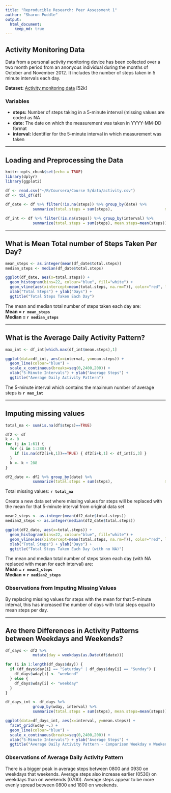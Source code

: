 ```yaml
---
title: "Reproducible Research: Peer Assessment 1"
author: "Sharon Puddle"
output: 
  html_document:
    keep_md: true
---
```


## Activity Monitoring Data

Data from a personal activity monitoring device has been collected over a two month period from an anonyous individual during the months of October and November 2012. It includes the number of steps taken in 5 minute intervals each day.

**Dataset:** [Activity monitoring data](https://d396qusza40orc.cloudfront.net/repdata%2Fdata%2Factivity.zip) [52k]

### Variables
- **steps:** Number of steps taking in a 5-minute interval (missing values are coded as NA
- **date:** The date on which the measurement was taken in YYYY-MM-DD format
- **interval:** Identifier for the 5-minute interval in which measurement was taken  
  
---
  
## Loading and Preprocessing the Data

```r
knitr::opts_chunk$set(echo = TRUE)
library(dplyr)
library(ggplot2)

df <- read.csv("~/R/Coursera/Course 5/data/activity.csv")
df <- tbl_df(df)

df_date <- df %>% filter(!is.na(steps)) %>% group_by(date) %>%
            summarize(total.steps = sum(steps),                       mean.steps = mean(steps))

df_int <- df %>% filter(!is.na(steps)) %>% group_by(interval) %>%
            summarize(total.steps = sum(steps), mean.steps=mean(steps))
```
  
---  
  
## What is Mean Total number of Steps Taken Per Day?

```r
mean_steps <- as.integer(mean(df_date$total.steps))
median_steps <- median(df_date$total.steps)

ggplot(df_date, aes(x=total.steps)) + 
  geom_histogram(bins=22, colour="blue", fill="white") + 
  geom_vline(aes(xintercept=mean(total.steps, na.rm=T)), color="red", linetype="dashed", size=1) + 
  xlab("Total Steps") + ylab("Days") + 
  ggtitle("Total Steps Taken Each Day")
```
  
The mean and median total number of steps taken each day are:  
**Mean = `r mean_steps`**  
**Median = `r median_steps`**
  
---  
  
## What is the Average Daily Activity Pattern?

```r
max_int <- df_int[which.max(df_int$mean.steps),1]

ggplot(data=df_int, aes(x=interval, y=mean.steps)) + 
  geom_line(colour="blue") +
  scale_x_continuous(breaks=seq(0,2400,200)) +
  xlab("5-Minute Intervals") + ylab("Average Steps") +
  ggtitle("Average Daily Activity Pattern")
```
  
The 5-minute interval which contains the maximum number of average steps is **`r max_int`**   
  
---
  
## Imputing missing values

``` r
total_na <- sum(is.na(df$steps)==TRUE)

df2 <- df 
k <- 0
for (j in 1:61) {
  for (i in 1:288) {
    if (is.na(df2[i+k,1])==TRUE) { df2[i+k,1] <- df_int[i,3] }
  }
  k <- k + 288
}

df2_date <- df2 %>% group_by(date) %>%
            summarize(total.steps = sum(steps),                       mean.steps = mean(steps))
```
Total missing values: **`r total_na`**  

Create a new data set where missing values for steps will be replaced with the mean for that 5-minute interval from original data set  

```r
mean2_steps <- as.integer(mean(df2_date$total.steps))
median2_steps <- as.integer(median(df2_date$total.steps))

ggplot(df2_date, aes(x=total.steps)) + 
  geom_histogram(bins=22, colour="blue", fill="white") + 
  geom_vline(aes(xintercept=mean(total.steps, na.rm=T)), color="red", linetype="dashed", size=1) + 
  xlab("Total Steps") + ylab("Days") + 
  ggtitle("Total Steps Taken Each Day (with no NA)")
```
  
The mean and median total number of steps taken each day (with NA replaced with mean for each interval) are:  
**Mean = `r mean2_steps`**  
**Median = `r median2_steps`**  

### Observations from Imputing Missing Values
By replacing missing values for steps with the mean for that 5-minute interval, this has increased the number of days with total steps equal to mean steps per day.  
  
---
  
## Are there Differences in Activity Patterns between Weekdays and Weekends?

``` r
df_days <- df2 %>% 
            mutate(day = weekdays(as.Date(df$date)))

for (i in 1:length(df_days$day)) {
  if (df_days$day[i] == "Saturday" | df_days$day[i] == "Sunday") {
    df_days$wday[i] <- "weekend" 
  } else { 
    df_days$wday[i] <- "weekday"
  }
}

df_days_int <- df_days %>%
            group_by(wday, interval) %>%
            summarize(total.steps = sum(steps), mean.steps=mean(steps))

ggplot(data=df_days_int, aes(x=interval, y=mean.steps)) + 
  facet_grid(wday ~.) +
  geom_line(colour="blue") + 
  scale_x_continuous(breaks=seq(0,2400,200)) +
  xlab("5-Minute Intervals") + ylab("Average Steps") +
  ggtitle("Average Daily Activity Pattern - Comparison Weekday v Weekend")

```

### Observations of Average Daily Activity Pattern
There is a bigger peak in average steps between 0800 and 0930 on weekdays that weekends. Average steps also increase earlier (0530) on weekdays than on weekends (0700). Average steps appear to be more evenly spread between 0800 and 1800 on weekends.